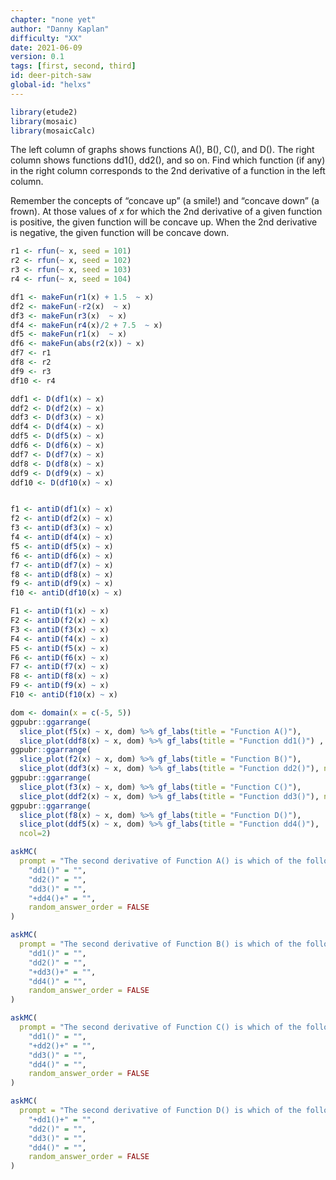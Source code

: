 ```yaml
---
chapter: "none yet"
author: "Danny Kaplan"
difficulty: "XX"
date: 2021-06-09 
version: 0.1
tags: [first, second, third]
id: deer-pitch-saw
global-id: "helxs"
---
```


```r
library(etude2)
library(mosaic)
library(mosaicCalc)
```

The left column of graphs shows functions A(), B(), C(), and D(). The right column shows functions dd1(), dd2(), and so on. Find which function (if any) in the right column corresponds to the 2nd derivative of a function in the left column.

Remember the concepts of "concave up" (a smile!) and "concave down" (a frown). At those values of $x$ for which the 2nd derivative of a given function is positive, the given function will be concave up. When the 2nd derivative is negative, the given function will be concave down.

```r
r1 <- rfun(~ x, seed = 101)
r2 <- rfun(~ x, seed = 102)
r3 <- rfun(~ x, seed = 103)
r4 <- rfun(~ x, seed = 104)

df1 <- makeFun(r1(x) + 1.5  ~ x)
df2 <- makeFun(-r2(x)  ~ x)
df3 <- makeFun(r3(x)  ~ x)
df4 <- makeFun(r4(x)/2 + 7.5  ~ x)
df5 <- makeFun(r1(x)  ~ x)
df6 <- makeFun(abs(r2(x)) ~ x)
df7 <- r1
df8 <- r2
df9 <- r3
df10 <- r4

ddf1 <- D(df1(x) ~ x)
ddf2 <- D(df2(x) ~ x)
ddf3 <- D(df3(x) ~ x)
ddf4 <- D(df4(x) ~ x)
ddf5 <- D(df5(x) ~ x)
ddf6 <- D(df6(x) ~ x)
ddf7 <- D(df7(x) ~ x)
ddf8 <- D(df8(x) ~ x)
ddf9 <- D(df9(x) ~ x)
ddf10 <- D(df10(x) ~ x)


f1 <- antiD(df1(x) ~ x)
f2 <- antiD(df2(x) ~ x)
f3 <- antiD(df3(x) ~ x)
f4 <- antiD(df4(x) ~ x)
f5 <- antiD(df5(x) ~ x)
f6 <- antiD(df6(x) ~ x)
f7 <- antiD(df7(x) ~ x)
f8 <- antiD(df8(x) ~ x)
f9 <- antiD(df9(x) ~ x)
f10 <- antiD(df10(x) ~ x)

F1 <- antiD(f1(x) ~ x)
F2 <- antiD(f2(x) ~ x)
F3 <- antiD(f3(x) ~ x)
F4 <- antiD(f4(x) ~ x)
F5 <- antiD(f5(x) ~ x)
F6 <- antiD(f6(x) ~ x)
F7 <- antiD(f7(x) ~ x)
F8 <- antiD(f8(x) ~ x)
F9 <- antiD(f9(x) ~ x)
F10 <- antiD(f10(x) ~ x)
```


```r
dom <- domain(x = c(-5, 5))
ggpubr::ggarrange(
  slice_plot(f5(x) ~ x, dom) %>% gf_labs(title = "Function A()"),
  slice_plot(ddf8(x) ~ x, dom) %>% gf_labs(title = "Function dd1()") , ncol=2)
ggpubr::ggarrange(
  slice_plot(f2(x) ~ x, dom) %>% gf_labs(title = "Function B()"),
  slice_plot(ddf3(x) ~ x, dom) %>% gf_labs(title = "Function dd2()"), ncol=2)
ggpubr::ggarrange(
  slice_plot(f3(x) ~ x, dom) %>% gf_labs(title = "Function C()"),
  slice_plot(ddf2(x) ~ x, dom) %>% gf_labs(title = "Function dd3()"), ncol=2)
ggpubr::ggarrange(
  slice_plot(f8(x) ~ x, dom) %>% gf_labs(title = "Function D()"),
  slice_plot(ddf5(x) ~ x, dom) %>% gf_labs(title = "Function dd4()"),
  ncol=2)
```

```r
askMC(
  prompt = "The second derivative of Function A() is which of the following:",
    "dd1()" = "",
    "dd2()" = "",
    "dd3()" = "",
    "+dd4()+" = "",
    random_answer_order = FALSE
)
```


```r
askMC(
  prompt = "The second derivative of Function B() is which of the following:",
    "dd1()" = "",
    "dd2()" = "",
    "+dd3()+" = "",
    "dd4()" = "",
    random_answer_order = FALSE
)
```

```r
askMC(
  prompt = "The second derivative of Function C() is which of the following:",
    "dd1()" = "",
    "+dd2()+" = "",
    "dd3()" = "",
    "dd4()" = "",
    random_answer_order = FALSE
)
```

```r
askMC(
  prompt = "The second derivative of Function D() is which of the following:",
    "+dd1()+" = "",
    "dd2()" = "",
    "dd3()" = "",
    "dd4()" = "",
    random_answer_order = FALSE
)
```



